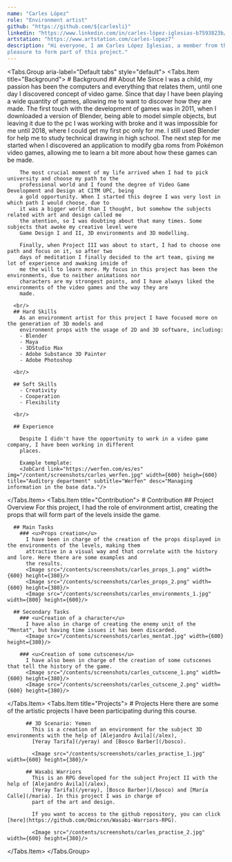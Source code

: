 ```yaml
---
name: "Carles López"
role: "Environment artist"
github: "https://github.com/${carlesli}"
linkedin: "https://www.linkedin.com/in/carles-lópez-iglesias-b7593823b/"
artstation: "https://www.artstation.com/carles-lopez7"
description: "Hi everyone, I am Carles López Iglesias, a member from the art team, and it has been a
pleasure to form part of this project."
---
```


<Tabs.Group aria-label="Default tabs" style="default">
  <Tabs.Item title="Background">
    # Background
      ## About Me
        Since I was a child, my passion has been the computers and everything that relates them, until
        one day I discovered concept of video game. Since that day I have been playing a wide quantity
        of games, allowing me to want to discover how they are made. The first touch with the
        development of games was in 2011, when I downloaded a version of Blender, being able to model simple
        objects, but leaving it due to the pc I was working with broke and it was impossible for me until
        2018, where I could get my first pc only for me. I still used Blender for help me to study technical
        drawing in high school. The next step for me started when I discovered an application to modify gba roms
        from Pokémon video games, allowing me to learn a bit more about how these games can be made.
        
        The most crucial moment of my life arrived when I had to pick university and choose my path to the
        professional world and I found the degree of Video Game Development and Design at CITM UPC, being
        a gold opportunity. When I started this degree I was very lost in which path I would choose, due to
        it was a bigger world than I thought, but somehow the subjects related with art and design called me
        the atention, so I was doubting about that many times. Some subjects that awoke my creative level were
        Game Design I and II, 3D environments and 3D modelling.
        
        Finally, when Project III was about to start, I had to choose one path and focus on it, so after two 
        days of meditation I finally decided to the art team, giving me lot of experience and awaking inside of 
        me the will to learn more. My focus in this project has been the environments, due to neither animations nor
        characters are my strongest points, and I have always liked the environments of the video games and the way they are 
        made.
      
      <br/>
      ## Hard Skills
        As an environment artist for this project I have focused more on the generation of 3D models and
        environment props with the usage of 2D and 3D software, including:
        - Blender
        - Maya
        - 3DStudio Max
        - Adobe Substance 3D Painter
        - Adobe Photoshop
      
      <br/>

      ## Soft Skills
        - Creativity
        - Cooperation
        - Flexibility
      
      <br/>

      ## Experience

        Despite I didn't have the opportunity to work in a video game company, I have been working in different 
        places.

        Example template:
        <JobCard link="https://werfen.com/es/es" img="/content/screenshots/carles_werfen.jpg" width={600} heigh={600} title="Auditory department" subtitle="Werfen" desc="Managing information in the base data."/>
  </Tabs.Item>
  <Tabs.Item title="Contribution">
    # Contribution
      ## Project Overview
        For this project, I had the role of environment artist, creating the props that will form part of the
        levels inside the game.

      ## Main Tasks
        ### <u>Props creation</u>
          I have been in charge of the creation of the props displayed in the environments of the levels, making them
          attractive in a visual way and that correlate with the history and lore. Here there are some examples and
          the results.
          <Image src="/contents/screenshots/carles_props_1.png" width={600} height={380}/>
          <Image src="/contents/screenshots/carles_props_2.png" width={600} height={380}/>
          <Image src="/contents/screenshots/carles_environments_1.jpg" width={800} height={600}/>

      ## Secondary Tasks
        ### <u>Creation of a character</u>
          I have also in charge of creating the enemy unit of the "Mentat", but having time issues it has been discarded.
          <Image src="/contents/screenshots/carles_mentat.jpg" width={600} height={380}/>

        ### <u>Creation of some cutscenes</u>
          I have also been in charge of the creation of some cutscenes that tell the history of the game.
          <Image src="/contents/screenshots/carles_cutscene_1.png" width={600} height={380}/>
          <Image src="/contents/screenshots/carles_cutscene_2.png" width={600} height={380}/>

  </Tabs.Item>
  <Tabs.Item title="Projects">
     # Projects
        Here there are some of the artistic projects I have been participating during this course.

          ## 3D Scenario: Yemen
            This is a creation of an environment for the subject 3D environments with the help of [Alejandro Àvila](/alex),
            [Yeray Tarifa](/yeray) and [Bosco Barber](/bosco).

            <Image src="/contents/screenshots/carles_practise_1.jpg" width={600} height={380}/>

          ## Wasabi Warriors
            This is an RPG developed for the subject Project II with the help of [Alejandro Àvila](/alex),
            [Yeray Tarifa](/yeray), [Bosco Barber](/bosco) and [María Calle](/maria). In this project I was in charge of
            part of the art and design.

            If you want to access to the github repository, you can click [here](https://github.com/Omicrxn/Wasabi-Warriors-RPG).

            <Image src="/contents/screenshots/carles_practise_2.jpg" width={600} height={380}/>


  </Tabs.Item>
</Tabs.Group>
